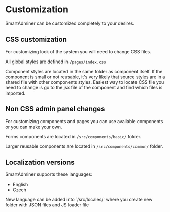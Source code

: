 
# Customization

SmartAdminer can be customized completely to your desires.




## CSS customization

For customizing look of the system you will need to change CSS files.

All global styles are defined in `/pages/index.css`

Component styles are located in the same folder as component itself. 
If the component is small or not reusable, it's very likely that source styles are in a shared file with other components styles.
Easiest way to locate CSS file you need to change is go to the jsx file of the component and find which files is imported.

## Non CSS admin panel changes

For customizing components and pages you can use available components or you can make your own.

Forms components are located in `/src/components/basic/` folder.

Larger reusable components are located in `/src/components/common/` folder.

## Localization versions

SmartAdminer supports these languages:

- English 
- Czech  

<Callout type="info" emoji="ℹ️">
 New language can be added into `/src/locales/` where you create new folder with JSON files and JS loader file
</Callout>

